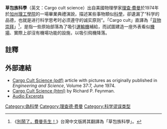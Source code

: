 '''草包族科學'''（英文：Cargo cult science）出自美國物理學家[[理查·費曼|理查·費曼]]於1974年於[[加州理工學院|加州理工學院]]的一場畢業典禮演說，描述某些事物類似[[科學|科學]]，卻遺漏了“科学的品德，也就是进行科学思考时必须遵守的诚实原则”。「Cargo cult」直譯為「[[貨物崇拜|貨物崇拜]]」<ref>《[[別鬧了，費曼先生！|別鬧了，費曼先生！]]》台灣中文版將其翻譯為「草包族科學」。</ref>，是指一些原始部落為了吸引[[運輸機|運輸機]]補給，而試圖建造一座外表看似[[機場|機場]]、實際上卻沒有機場功能的設施，以吸引飛機降落。

== 註釋 ==
{{reflist}}

== 外部連結 ==
* [http://calteches.library.caltech.edu/51/02/CargoCult.pdf Cargo Cult Science (pdf)] {{Wayback|url=http://calteches.library.caltech.edu/51/02/CargoCult.pdf |date=20090304000024 }} article with pictures as originally published in ''Engineering and Science'', Volume 37:7, June 1974.
* [http://www.lhup.edu/~DSIMANEK/cargocul.htm Cargo Cult Science (html)] {{Wayback|url=http://www.lhup.edu/~DSIMANEK/cargocul.htm |date=20110223130149 }} by Richard P. Feynman.
* [https://web.archive.org/web/20070928210203/http://www.podcasterhosting.com/podcasts/24/CaltechTecherTrax1.mp3 Audio Excerpts]

{{偽科學}}

{{DEFAULTSORT:Cargo cult science}}
[[Category:偽科學|Category:偽科學]]
[[Category:理查德·费曼|Category:理查德·费曼]]
[[Category:科学谬误类型|Category:科学谬误类型]]